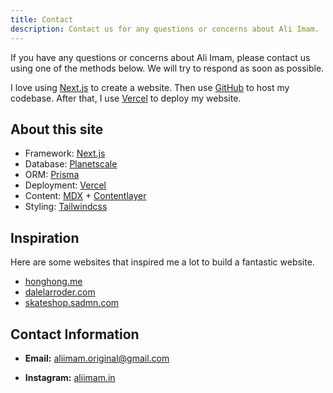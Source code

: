 ```yaml
---
title: Contact
description: Contact us for any questions or concerns about Ali Imam.
---
```


If you have any questions or concerns about Ali Imam, please contact us using one of the methods below. We will try to respond as soon as possible.

I love using [Next.js](https://nextjs.org/) to create a website. Then use [GitHub](https://github.com) to host my codebase. After that, I use [Vercel](https://vercel.com) to deploy my website.

## About this site

- Framework: [Next.js](https://nextjs.org/)
- Database: [Planetscale](https://planetscale.com/)
- ORM: [Prisma](https://prisma.io/)
- Deployment: [Vercel](https://vercel.com)
- Content: [MDX](https://mdxjs.com/) + [Contentlayer](https://www.contentlayer.dev/)
- Styling: [Tailwindcss](https://tailwindcss.com)

## Inspiration

Here are some websites that inspired me a lot to build a fantastic website.

- [honghong.me](https://honghong.me/)
- [dalelarroder.com](https://www.dalelarroder.com/)
- [skateshop.sadmn.com](https://skateshop.sadmn.com/)


## Contact Information

- **Email:** [aliimam.original@gmail.com](mailto:aliimam.original@gmail.com)

- **Instagram:** [aliimam.in](https://www.instagram.com/aliimam.in/)
